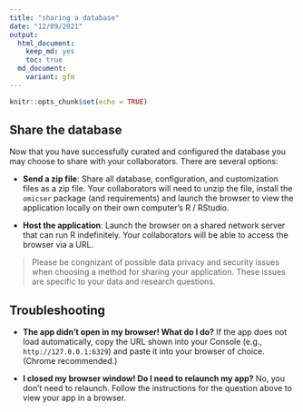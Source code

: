 ```yaml
---
title: "sharing a database"
date: "12/09/2021"
output:
  html_document: 
    keep_md: yes
    toc: true
  md_document:
    variant: gfm
---
```


```r
knitr::opts_chunk$set(echo = TRUE)
```


## Share the database 

Now that you have successfully curated and configured the database
you may choose to share with your collaborators.  There are several options:

- **Send a zip file**: Share all database, configuration, and customization files as a zip file. Your collaborators will need to unzip the file, install the `omicser` package (and requirements) and launch the browser to view the application locally on their own computer's R / RStudio.

- **Host the application**: Launch the browser on a shared network server that can run R indefinitely. Your collaborators will be able to access the browser via a URL.


> Please be congnizant of possible data privacy and security issues when choosing a method for sharing your application. These issues are specific to your data and research questions.

## Troubleshooting

- **The app didn't open in my browser! What do I do?** If the app does not load automatically,
copy the URL shown into your Console (e.g., `http://127.0.0.1:6329`)
and paste it into your browser of choice. (Chrome recommended.)

- **I closed my browser window! Do I need to relaunch my app?** No, you don't need to relaunch. Follow the instructions for the question above to view your app in a browser. 
